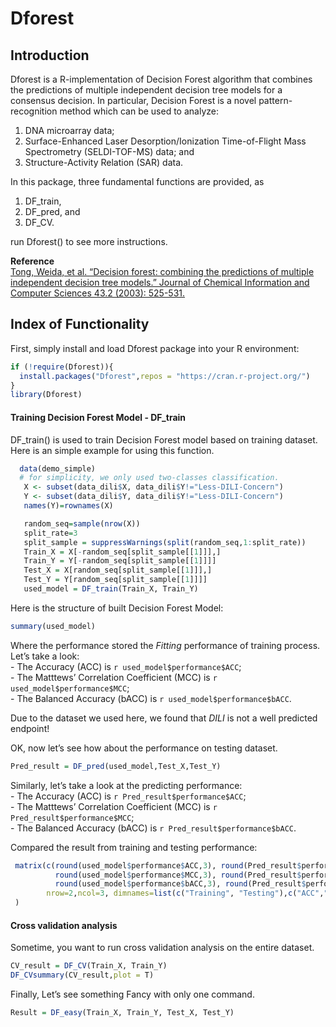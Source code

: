 # Dforest

## Introduction
Dforest is a R-implementation of Decision Forest algorithm that combines the predictions of multiple independent decision tree models for a consensus decision. In particular, Decision Forest is a novel pattern-recognition method which can be used to analyze: 

 1. DNA microarray data; 
 2. Surface-Enhanced Laser Desorption/Ionization Time-of-Flight Mass Spectrometry (SELDI-TOF-MS) data; and 
 3. Structure-Activity Relation (SAR) data. 
 
In this package, three fundamental functions are provided, as 

 1. DF_train, 
 2. DF_pred, and 
 3. DF_CV. 
 
run Dforest() to see more instructions. 

**Reference**  
[Tong, Weida, et al. "Decision forest: combining the predictions of multiple independent decision tree models." Journal of Chemical Information and Computer Sciences 43.2 (2003): 525-531.](http://pubs.acs.org/doi/abs/10.1021/ci020058s)

## Index of Functionality

First, simply install and load Dforest package into your R environment:  
```{r}
if (!require(Dforest)){
  install.packages("Dforest",repos = "https://cran.r-project.org/")
}
library(Dforest)
```  
  
#### Training Decision Forest Model - DF_train

DF_train() is used to train Decision Forest model based on training dataset.  
Here is an simple example for using this function.  
```{r, cache=T}
  data(demo_simple)
  # for simplicity, we only used two-classes classification.
   X <- subset(data_dili$X, data_dili$Y!="Less-DILI-Concern")
   Y <- subset(data_dili$Y, data_dili$Y!="Less-DILI-Concern") 
   names(Y)=rownames(X)

   random_seq=sample(nrow(X))
   split_rate=3
   split_sample = suppressWarnings(split(random_seq,1:split_rate))
   Train_X = X[-random_seq[split_sample[[1]]],]
   Train_Y = Y[-random_seq[split_sample[[1]]]]
   Test_X = X[random_seq[split_sample[[1]]],]
   Test_Y = Y[random_seq[split_sample[[1]]]]
   used_model = DF_train(Train_X, Train_Y)
``` 
Here is the structure of built Decision Forest Model:
```{r, echo=F}
summary(used_model)
```
Where the performance stored the *Fitting* performance of training process.  
Let's take a look:  
- The Accuracy (ACC) is `r used_model$performance$ACC `;  
- The Matttews' Correlation Coefficient (MCC) is `r used_model$performance$MCC`;  
- The Balanced Accuracy (bACC) is `r used_model$performance$bACC`.  

Due to the dataset we used here, we found that *DILI* is not a well predicted endpoint! 

OK, now let's see how about the performance on testing dataset.
``` {r}
Pred_result = DF_pred(used_model,Test_X,Test_Y)
```

Similarly, let's take a look at the predicting performance:  
- The Accuracy (ACC) is `r Pred_result$performance$ACC `;  
- The Matttews' Correlation Coefficient (MCC) is `r Pred_result$performance$MCC`;  
- The Balanced Accuracy (bACC) is `r Pred_result$performance$bACC`.  
 
Compared the result from training and testing performance:
```{r echo=F}
 matrix(c(round(used_model$performance$ACC,3), round(Pred_result$performance$ACC,3), 
          round(used_model$performance$MCC,3), round(Pred_result$performance$MCC,3), 
          round(used_model$performance$bACC,3), round(Pred_result$performance$bACC,3)),
        nrow=2,ncol=3, dimnames=list(c("Training", "Testing"),c("ACC","MCC","bACC"))
 )
```  

#### Cross validation analysis
Sometime, you want to run cross validation analysis on the entire dataset.

```{r, cache=T}
CV_result = DF_CV(Train_X, Train_Y)
DF_CVsummary(CV_result,plot = T)
```

Finally, Let's see something Fancy with only one command.

```{r, cache=F}
Result = DF_easy(Train_X, Train_Y, Test_X, Test_Y)
```

